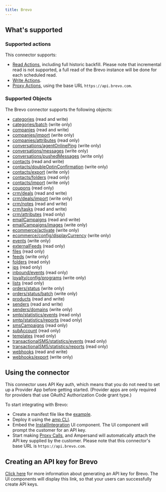 ```yaml
---
title: Brevo
---
```

## What's supported

### Supported actions

This connector supports:
- [Read Actions](/define-integrations/read-actions), including full historic backfill. Please note that incremental read is not supported, a full read of the Brevo instance will be done for each scheduled read.
- [Write Actions](/define-integrations/write-actions).
- [Proxy Actions](/define-integrations/proxy-actions), using the base URL `https://api.brevo.com`.


### Supported Objects
The Brevo connector supports the following objects:
- [categories](https://developers.brevo.com/reference/getcategories) (read and write)
- [categories/batch](https://developers.brevo.com/reference/categoriesbatchpost) (write only)
- [companies](https://developers.brevo.com/reference/get_companies) (read and write)
- [companies/import](https://developers.brevo.com/reference/post_companies-import) (write only)
- [companies/attributes](https://developers.brevo.com/reference/get_crm-attributes-companies) (read only)
- [conversations/agentOnlinePing](https://developers.brevo.com/reference/post_conversations-agentonlineping) (write only)
- [conversations/messages](https://developers.brevo.com/reference/post_conversations-messages) (write only)
- [conversations/pushedMessages](https://developers.brevo.com/reference/post_conversations-pushedmessages) (write only)
- [contacts](https://developers.brevo.com/reference/getcontacts-1) (read and write)
- [contacts/doubleOptinConfirmation](https://developers.brevo.com/reference/createdoicontact) (write only)
- [contacts/export](https://developers.brevo.com/reference/requestcontactexport-1) (write only)
- [contacts/folders](https://developers.brevo.com/reference/getfolders-1) (read only)
- [contacts/import](https://developers.brevo.com/reference/importcontacts-1) (write only)
- [coupons](https://developers.brevo.com/reference/getcouponcollections) (read only)
- [crm/deals](https://developers.brevo.com/reference/get_crm-deals) (read and write)
- [crm/deals/import](https://developers.brevo.com/reference/post_crm-deals-import) (write only)
- [crm/notes](https://developers.brevo.com/reference/get_crm-notes) (read and write)
- [crm/tasks](https://developers.brevo.com/reference/get_crm-tasks) (read and write)
- [crm/attributes](https://developers.brevo.com/reference/get_crm-attributes-companies) (read only)
- [emailCampaigns](https://developers.brevo.com/reference/getemailcampaigns-1) (read and write)
- [emailCampaigns/images](https://developers.brevo.com/reference/uploadimagetogallery) (write only)
- [ecommerce/activate](https://developers.brevo.com/reference/post_ecommerce-activate) (write only)
- [ecommerce/config/displayCurrency](https://developers.brevo.com/reference/setconfigdisplaycurrency) (write only)
- [events](https://developers.brevo.com/reference/createevent) (write only)
- [externalFeeds](https://developers.brevo.com/reference/getallexternalfeeds) (read only)
- [files](https://developers.brevo.com/reference/get_crm-files) (read only)
- [feeds](https://developers.brevo.com/reference/createexternalfeed) (write only)
- [folders](https://developers.brevo.com/reference/getfolders-1) (read only)
- [ips](https://developers.brevo.com/reference/getips) (read only)
- [inbound/events](https://developers.brevo.com/reference/getinboundemailevents) (read only)
- [loyalty/config/programs](https://developers.brevo.com/reference/createnewlp) (write only)
- [lists](https://developers.brevo.com/reference/getlists-1) (read only)
- [orders/status](https://developers.brevo.com/reference/createorder) (write only)
- [orders/status/batch](https://developers.brevo.com/reference/createbatchorder) (write only)
- [products](https://developers.brevo.com/reference/getproducts) (read and write)
- [senders](https://developers.brevo.com/reference/getsenders-1) (read and write)
- [senders/domains](https://developers.brevo.com/reference/createdomain) (write only)
- [smtp/statistics/events](https://developers.brevo.com/reference/getemaileventreport-1) (read only)
- [smtp/statistics/reports](https://developers.brevo.com/reference/getsmtpreport-1) (read only)
- [smsCampaigns](https://developers.brevo.com/reference/getsmscampaigns-1) (read only)
- [subAccount](https://developers.brevo.com/reference/get_corporate-subaccount) (read only)
- [templates](https://developers.brevo.com/reference/getsmtptemplates) (read only)
- [transactionalSMS/statistics/events](https://developers.brevo.com/reference/getsmsevents-1) (read only)
- [transactionalSMS/statistics/reports](https://developers.brevo.com/reference/gettransacsmsreport-1) (read only)
- [webhooks](https://developers.brevo.com/reference/getwebhooks) (read and write)
- [webhooks/export](https://developers.brevo.com/reference/exportwebhookshistory) (write only)


## Using the connector

This connector uses API Key auth, which means that you do not need to set up a Provider App before getting started. (Provider apps are only required for providers that use OAuth2 Authorization Code grant type.)

To start integrating with Brevo:
- Create a manifest file like the [example](https://github.com/amp-labs/samples/blob/main/brevo/amp.yaml).
- Deploy it using the [amp CLI](/cli/overview).
- Embed the [InstallIntegration](/embeddable-ui-components#install-integration) UI component. The UI component will prompt the customer for an API key.
- Start making [Proxy Calls](/proxy-actions), and Ampersand will automatically attach the API key supplied by the customer. Please note that this connector's base URL is `https://api.brevo.com`.

## Creating an API key for Brevo

[Click here](https://developers.brevo.com/docs/getting-started) for more information about generating an API key for Brevo. The UI components will display this link, so that your users can successfully create API keys.
